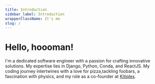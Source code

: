 ```yaml
---
title: Introduction
sidebar_label: Introduction
wrapperClassName: It's me
slug: /
---
```


# Hello, hoooman! 

I'm a dedicated software engineer with a passion for crafting innovative solutions. My expertise lies in Django, Python, Conda, and ReactJS.  My coding journey intertwines with a love for pizza,tackling foobars, a fascination with physics, and my role as a co-founder at [Kitiplex](https://kitiplex.github.io/).


<!-- Beyond coding, I have a special place in my heart for pizza—I love it more than ever. From tackling foobars to exploring everything else in the vast landscape of software development, join me in this journey through projects, technologies, and the occasional pizza break!🍕 -->

